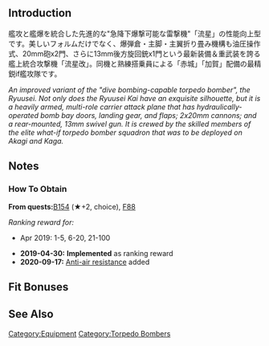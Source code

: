{{EquipmentInfo|343}}

==Introduction==
艦攻と艦爆を統合した先進的な"急降下爆撃可能な雷撃機"「流星」の性能向上型です。美しいフォルムだけでなく、爆弾倉・主脚・主翼折り畳み機構も油圧操作式、20mm砲x2門、さらに13mm後方旋回銃x1門という最新装備＆重武装を誇る艦上統合攻撃機「流星改」。同機と熟練搭乗員による「赤城」「加賀」配備の最精鋭if艦攻隊です。

''An improved variant of the "dive bombing-capable torpedo bomber", the Ryuusei. Not only does the Ryuusei Kai have an exquisite silhouette, but it is a heavily armed, multi-role carrier attack plane that has hydraulically-operated bomb bay doors, landing gear, and flaps; 2x20mm cannons; and a rear-mounted, 13mm swivel gun. It is crewed by the skilled members of the elite what-if torpedo bomber squadron that was to be deployed on Akagi and Kaga.''

==Notes==
<div class="mw-collapsible"><h3>How To Obtain</h3>
<div class="mw-collapsible-content">
'''From quests: '''[[Quests#B154|B154]] (★+2, choice), [[Quests#F88|F88]]

''Ranking reward for:''
* Apr 2019: 1-5, 6-20, 21-100

</div></div>


<div class="mw-collapsible><h3>Updates History</h3>
<div class="mw-collapsible-content>
* '''2019-04-30:''' '''Implemented''' as ranking reward
* '''2020-09-17:''' [[Anti-Air Fire#Shoot Down Resistance|Anti-air resistance]] added
</div></div>

==Fit Bonuses==
{{:Ryuusei Kai (CarDiv 1/Skilled)/Bonuses}}

==See Also==
{{Equipmentlist}}
[[Category:Equipment]]
[[Category:Torpedo Bombers]]
